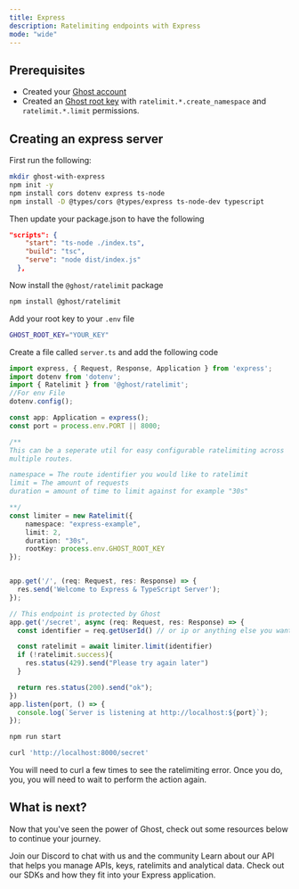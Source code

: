 ```yaml
---
title: Express
description: Ratelimiting endpoints with Express
mode: "wide"
---
```


## Prerequisites

- Created your [Ghost account](https://app.ghost.com/auth/sign-up)
- Created an [Ghost root key](https://app.ghost.com/settings/root-keys) with `ratelimit.*.create_namespace` and `ratelimit.*.limit` permissions.


## Creating an express server

<Steps titleSize="h3">

<Step title="Create express application">

First run the following:


```bash
mkdir ghost-with-express
npm init -y
npm install cors dotenv express ts-node
npm install -D @types/cors @types/express ts-node-dev typescript
```
Then update your package.json to have the following

```json
"scripts": {
    "start": "ts-node ./index.ts",
    "build": "tsc",
    "serve": "node dist/index.js"
  },
```
</Step>

<Step title="Install">

Now install the `@ghost/ratelimit` package

```bash
npm install @ghost/ratelimit
```

</Step>

<Step  title="Add Root Key to env">

Add your root key to your `.env` file

```bash
GHOST_ROOT_KEY="YOUR_KEY"
```

</Step>

<Step title="Creating the server">

Create a file called `server.ts` and add the following code

```ts server.ts
import express, { Request, Response, Application } from 'express';
import dotenv from 'dotenv';
import { Ratelimit } from '@ghost/ratelimit';
//For env File
dotenv.config();

const app: Application = express();
const port = process.env.PORT || 8000;

/**
This can be a seperate util for easy configurable ratelimiting across
multiple routes.

namespace = The route identifier you would like to ratelimit
limit = The amount of requests
duration = amount of time to limit against for example "30s"

**/
const limiter = new Ratelimit({
    namespace: "express-example",
    limit: 2,
    duration: "30s",
    rootKey: process.env.GHOST_ROOT_KEY
});


app.get('/', (req: Request, res: Response) => {
  res.send('Welcome to Express & TypeScript Server');
});

// This endpoint is protected by Ghost
app.get('/secret', async (req: Request, res: Response) => {
  const identifier = req.getUserId() // or ip or anything else you want

  const ratelimit = await limiter.limit(identifier)
  if (!ratelimit.success){
    res.status(429).send("Please try again later")
  }

  return res.status(200).send("ok");
})
app.listen(port, () => {
  console.log(`Server is listening at http://localhost:${port}`);
});
```

</Step>

<Step  title="Running the server">

```bash
npm run start
```

</Step>

<Step  title="Try it out">

```bash
curl 'http://localhost:8000/secret'
```
You will need to curl a few times to see the ratelimiting error. Once you do, you, you will need to wait to perform the action again.

</Step>

</Steps>

## What is next?

Now that you've seen the power of Ghost, check out some resources below to continue your journey.

<CardGroup cols={3}>
  <Card title="Discord" icon="discord" href="https://ghost.com/discord">Join our Discord to chat with us and the community</Card>
  <Card title="Ghost API Reference" icon="database" href="/api-reference">
     Learn about our API that helps you manage APIs, keys, ratelimits and analytical data.
  </Card>
  <Card title="SDKs" icon="brackets-curly" href="/libraries">
   Check out our SDKs and how they fit into your Express application.
  </Card>
</CardGroup>
